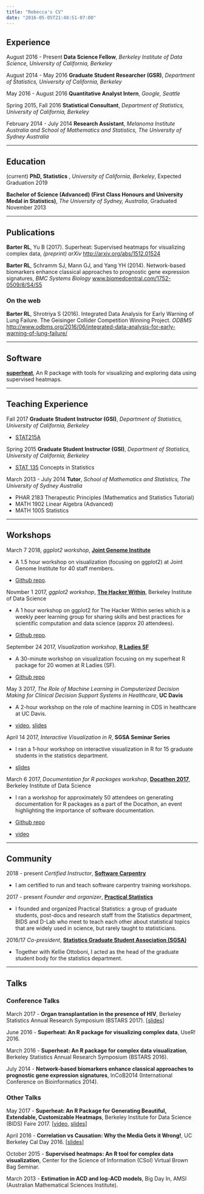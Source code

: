 ```yaml
---
title: "Rebecca's CV"
date: "2016-05-05T21:48:51-07:00"
---
```


## Experience

August 2016 - Present **Data Science Fellow**,
*Berkeley Institute of Data Science, University of
California, Berkeley*

August 2014 - May 2016 **Graduate Student Researcher (GSR)**,
*Department of Statistics, University of
California, Berkeley*

<!--
November 2016 - present **Visiting Student**,
*Department of Surgery, University of
California, San Francisco*
-->

May 2016 - August 2016 **Quantitative Analyst Intern**,
*Google, Seattle*

Spring 2015, Fall 2016 **Statistical Consultant**,
*Department of Statistics, University of
California, Berkeley*

February 2014 - July 2014 **Research Assistant**,
*Melanoma Institute Australia and School of Mathematics and
Statistics, The University of Sydney Australia*

------

## Education
(current) **PhD, Statistics** , *University of
California, Berkeley*, Expected Graduation 2019

**Bachelor of Science (Advanced)
(First Class Honours and University Medal in Statistics)**,
*The University of
Sydney, Australia*, Graduated November 2013

------

## Publications

**Barter RL**, Yu B (2017). Superheat: Supervised heatmaps for visualizing
complex data, *(preprint) arXiv*  [http://arxiv.org/abs/1512.01524 ](http://arxiv.org/abs/1512.01524)


**Barter RL**, Schramm SJ, Mann GJ, and Yang YH (2014). Network-based biomarkers enhance classical approaches to prognostic gene expression signatures, *BMC Systems Biology* [www.biomedcentral.com/1752-0509/8/S4/S5](http://www.biomedcentral.com/1752-0509/8/S4/S5)


### On the web

**Barter RL**, Shrotriya S (2016). Integrated Data Analysis for Early Warning of Lung Failure. The Geisinger Collider Competition Winning Project. *ODBMS* [http://www.odbms.org/2016/06/integrated-data-analysis-for-early-warning-of-lung-failure/](http://www.odbms.org/2016/06/integrated-data-analysis-for-early-warning-of-lung-failure/)
                    
                  
------

## Software

[**superheat**](https://github.com/rlbarter/superheat), An R package with tools for visualizing and exploring data using supervised heatmaps.
                    
------
					
## Teaching Experience

Fall 2017 **Graduate Student Instructor (GSI)**,
*Department of Statistics, University of
California, Berkeley*

- [STAT215A](/teaching#stat215a)


Spring 2015 **Graduate Student Instructor (GSI)**,
*Department of Statistics, University of
California, Berkeley*

- [STAT 135](/teaching#stat135) Concepts in Statistics

March 2013 - July 2014 **Tutor**, *School of Mathematics and
Statistics, The University of Sydney Australia*

- PHAR 2183 Therapeutic Principles (Mathematics and Statistics
Tutorial)
- MATH 1902 Linear Algebra (Advanced)
- MATH 1005 Statistics



------

## Workshops

March 7 2018, *ggplot2 workshop*, [**Joint Genome Institute**](https://jgi.doe.gov/)

- A 1.5 hour workshop on visualization (focusing on ggplot2) at Joint Genome Institute for 40 staff members.

- [Github repo](https://github.com/rlbarter/ggplot-jgi).

Novmber 1 2017, *ggplot2 workshop*, [**The Hacker Within**](http://www.thehackerwithin.org/berkeley/), Berkeley Institute of Data Science

- A 1 hour workshop on ggplot2 for The Hacker Within series which is a weekly peer learning group for sharing skills and best practices for scientific computation and data science (approx 20 attendees).

- [Github repo](https://github.com/rlbarter/ggplot-jgi).

September 24 2017, *Visualization workshop*, [**R Ladies SF**](https://www.meetup.com/rladies-san-francisco/events/243118950/)

- A 30-minute workshop on visualization focusing on my superheat R package for 20 women at R Ladies (SF). 

- [Github repo](https://github.com/rlbarter/R-Ladies-Superheat)


May 3 2017, *The Role of Machine Learning in Computerized Decision Making for Clinical Decision Support Systems in Healthcare*, **UC Davis**

- A 2-hour workshop on the role of machine learning in CDS in healthcare at UC Davis. 

- [video](https://ucdhs.hosted.panopto.com/Panopto/Pages/Viewer.aspx?id=4bfc4adf-d592-4204-b463-3e58edaebf83), <a href="talks/Davis_Healthcare.pdf" title="Davis slides">slides</a>


April 14 2017, *Interactive Visualization in R*, **SGSA Seminar Series** 

- I ran a 1-hour workshop on interactive visualization in R for 15 graduate students in the statistics department. 

- [slides](/img/talks/interactive_vis_slides.html)


March 6 2017, *Documentation for R packages workshop*, [**Docathon 2017**](https://bids.berkeley.edu/events/docathon), Berkeley Institute of Data Science

- I ran a workshop for approximately 50 attendees on generating documentation for R packages as a part of the Docathon, an event highlighting the importance of software documentation. 

- [Github repo](https://github.com/rlbarter/R-documentation) 

- [video](https://www.youtube.com/watch?v=ikT_xnTFHC0)






------

## Community

2018 - present *Certified Instructor*, [**Software Carpentry**](https://software-carpentry.org/)

- I am certified to run and teach software carpentry training workshops.


2017 - present *Founder and organizer*, [**Practical Statistics**](https://rlbarter.github.io/Practical-Statistics/)

- I founded and organized Practical Statistics: a group of graduate students, post-docs and research staff from the Statistics department, BIDS and D-Lab who meet to teach each other about statistical topics that are widely used in science, but rarely taught to statisticians.


2016/17 *Co-president*, [**Statistics Graduate Student Association (SGSA)**](http://sgsa.berkeley.edu/)

- Together with Kellie Ottoboni, I acted as the head of the graduate student body for the statistics department. 


------

## Talks

### Conference Talks

March 2017 - **Organ transplantation in the presence of HIV**, Berkeley Statistics Annual Research Symposium (BSTARS 2017). [<a href="talks/BSTARS_Transplantation.pdf" title="BSTARS">slides</a>]

June 2016 - **Superheat: An R package for visualizing complex data**, UseR! 2016.

March 2016 - **Superheat: An R package for complex data visualization**, Berkeley Statistics Annual Research Symposium (BSTARS 2016).

July 2014 - **Network-based biomarkers enhance classical approaches to prognostic gene expression signatures**, InCoB2014 (International Conference on Bioinformatics 2014).



### Other Talks


May 2017 - **Superheat: An R Package for Generating Beautiful, Extendable, Customizable Heatmaps**, Berkeley Institute for Data Science (BIDS) Faire 2017. [[video](https://youtu.be/iZqqe-R5c0I), <a href="talks/BIDS_Faire_Superheat.pdf" title="BIDS Faire slides">slides</a>]

April 2016 - **Correlation vs Causation: Why the Media Gets it Wrong!**, UC Berkeley Cal Day 2016. [<a href="talks/Cal_Day_Presentation.pdf" title="Cal Day">slides</a>]

October 2015 - **Supervised heatmaps: An R tool for complex data visualization**, Center for the Science of Information (CSoI) Virtual Brown Bag Seminar.

March 2013 - **Estimation in ACD and log-ACD models**, Big Day In, AMSI (Australian Mathematical Sciences Institute).
